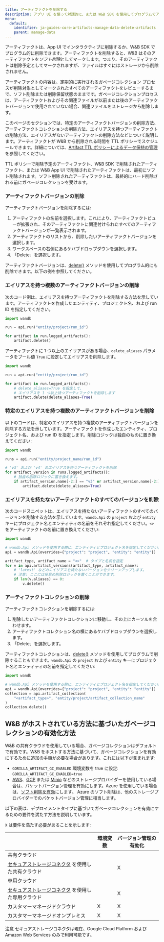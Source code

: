 ```yaml
---
title: アーティファクトを削除する
description: アプリ UI を使って対話的に、または W&B SDK を使用してプログラムでアーティファクトを削除します。
menu:
  default:
    identifier: ja-guides-core-artifacts-manage-data-delete-artifacts
    parent: manage-data
---
```


アーティファクトは、App UI でインタラクティブに削除するか、W&B SDK でプログラム的に削除できます。アーティファクトを削除すると、W&B はそのアーティファクトを*ソフト削除*としてマークします。つまり、そのアーティファクトは削除予定としてマークされますが、ファイルはすぐにはストレージから削除されません。

アーティファクトの内容は、定期的に実行されるガベージコレクション プロセスが削除対象としてマークされたすべてのアーティファクトをレビューするまで、ソフト削除または削除保留状態のままです。ガベージコレクションプロセスは、アーティファクトおよびその関連ファイルが以前または後のアーティファクトバージョンで使用されていない場合、関連ファイルをストレージから削除します。

このページのセクションでは、特定のアーティファクトバージョンの削除方法、アーティファクトコレクションの削除方法、エイリアスを持つアーティファクトの削除方法、エイリアスがないアーティファクトの削除方法などについて説明します。アーティファクトが W&B から削除される時間を TTL ポリシーでスケジュールできます。詳細については、[Artifact TTL ポリシーによるデータ保持の管理](/ja/./ttl)を参照してください。

<Note>
TTL ポリシーで削除予定のアーティファクト、W&B SDK で削除されたアーティファクト、または W&B App UI で削除されたアーティファクトは、最初にソフト削除されます。ソフト削除されたアーティファクトは、最終的にハード削除される前にガベージコレクションを受けます。
</Note>

### アーティファクトバージョンの削除

アーティファクトバージョンを削除するには:

1. アーティファクトの名前を選択します。これにより、アーティファクトビューが拡張され、そのアーティファクトに関連付けられたすべてのアーティファクトバージョンが一覧表示されます。
2. アーティファクトのリストから、削除したいアーティファクトバージョンを選択します。
3. ワークスペースの右側にあるケバブドロップダウンを選択します。
4. 「Delete」を選択します。

アーティファクトバージョンは、[delete()](/ja/ref/python/artifact#delete) メソッドを使用してプログラム的にも削除できます。以下の例を参照してください。

### エイリアスを持つ複数のアーティファクトバージョンの削除

次のコード例は、エイリアスを持つアーティファクトを削除する方法を示しています。アーティファクトを作成したエンティティ、プロジェクト名、および run ID を指定してください。

```python
import wandb

run = api.run("entity/project/run_id")

for artifact in run.logged_artifacts():
    artifact.delete()
```

アーティファクトに 1 つ以上のエイリアスがある場合、`delete_aliases` パラメータをブール値 `True` に設定してエイリアスを削除します。

```python
import wandb

run = api.run("entity/project/run_id")

for artifact in run.logged_artifacts():
    # delete_aliases=True を設定して、
    # エイリアスを 1 つ以上持つアーティファクトを削除します
    artifact.delete(delete_aliases=True)
```

### 特定のエイリアスを持つ複数のアーティファクトバージョンを削除

以下のコードは、特定のエイリアスを持つ複数のアーティファクトバージョンを削除する方法を示しています。アーティファクトを作成したエンティティ、プロジェクト名、および run ID を指定します。削除ロジックは独自のものに置き換えてください:

```python
import wandb

runs = api.run("entity/project_name/run_id")

# 'v3' および 'v4' のエイリアスを持つアーティファクトを削除
for artifact_version in runs.logged_artifacts():
    # 独自の削除ロジックに置き換えます。
    if artifact_version.name[-2:] == "v3" or artifact_version.name[-2:] == "v4":
        artifact.delete(delete_aliases=True)
```

### エイリアスを持たないアーティファクトのすべてのバージョンを削除

次のコードスニペットは、エイリアスを持たないアーティファクトのすべてのバージョンを削除する方法を示しています。`wandb.Api` の `project` および `entity` キーにプロジェクト名とエンティティの名前をそれぞれ指定してください。`<>` をアーティファクトの名前に置き換えてください:

```python
import wandb

# wandb.Api メソッドを使用する際に、エンティティとプロジェクト名を指定してください。
api = wandb.Api(overrides={"project": "project", "entity": "entity"})

artifact_type, artifact_name = "<>"  # タイプと名前を指定
for v in api.artifact_versions(artifact_type, artifact_name):
    # 'latest' などのエイリアスを持たないバージョンをクリーンアップします。
    # 注意: ここには任意の削除ロジックを置くことができます。
    if len(v.aliases) == 0:
        v.delete()
```

### アーティファクトコレクションの削除

アーティファクトコレクションを削除するには:

1. 削除したいアーティファクトコレクションに移動し、その上にカーソルを合わせます。
2. アーティファクトコレクション名の横にあるケバブドロップダウンを選択します。
4. 「Delete」を選択します。

アーティファクトコレクションは、[delete()](/ja/ref/python/artifact.md#delete) メソッドを使用してプログラムで削除することもできます。`wandb.Api` の `project` および `entity` キーにプロジェクト名とエンティティの名前を指定してください:

```python
import wandb

# wandb.Api メソッドを使用する際に、エンティティとプロジェクト名を指定してください。
api = wandb.Api(overrides={"project": "project", "entity": "entity"})
collection = api.artifact_collection(
    "<artifact_type>", "entity/project/artifact_collection_name"
)
collection.delete()
```

## W&B がホストされている方法に基づいたガベージコレクションの有効化方法

W&B の共有クラウドを使用している場合、ガベージコレクションはデフォルトで有効です。W&B をホストする方法に基づいて、ガベージコレクションを有効にするために追加の手順が必要な場合があります。これには以下が含まれます:

* `GORILLA_ARTIFACT_GC_ENABLED` 環境変数を true に設定: `GORILLA_ARTIFACT_GC_ENABLED=true`
* [AWS](https://docs.aws.amazon.com/AmazonS3/latest/userguide/manage-versioning-examples.html)、[GCP](https://cloud.google.com/storage/docs/object-versioning) または [Minio](https://min.io/docs/minio/linux/administration/object-management/object-versioning.html#enable-bucket-versioning) などのストレージプロバイダーを使用している場合は、バケットバージョン管理を有効にします。Azure を使用している場合は、[ソフト削除を有効](https://learn.microsoft.com/azure/storage/blobs/soft-delete-blob-overview)にします。
    <Note>
    Azure のソフト削除は、他のストレージプロバイダーでのバケットバージョン管理に相当します。
    </Note>

以下の表は、デプロイメントタイプに基づいてガベージコレクションを有効にするための要件を満たす方法を説明しています。

`X` は要件を満たす必要があることを示します:

|                                                | 環境変数                 | バージョン管理の有効化 | 
| -----------------------------------------------| ------------------------| ----------------- | 
| 共有クラウド                                   |                         |                   | 
| [セキュアストレージコネクタ](/ja/guides/hosting/data-security/secure-storage-connector) を使用した共有クラウド |                         | X                 | 
| 専用クラウド                                |                         |                   | 
| [セキュアストレージコネクタ](/ja/guides/hosting/data-security/secure-storage-connector) を使用した専用クラウド |                         | X                 | 
| カスタマーマネージドクラウド                         | X                       | X                 | 
| カスタマーマネージドオンプレミス                       | X                       | X                 |

<Note>
注意
セキュアストレージコネクタは現在、Google Cloud Platform および Amazon Web Services のみで利用可能です。
</Note>